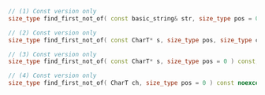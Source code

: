```cpp
// (1) Const version only
size_type find_first_not_of( const basic_string& str, size_type pos = 0 ) const noexcept;

// (2) Const version only
size_type find_first_not_of( const CharT* s, size_type pos, size_type count ) const;

// (3) Const version only
size_type find_first_not_of( const CharT* s, size_type pos = 0 ) const;

// (4) Const version only
size_type find_first_not_of( CharT ch, size_type pos = 0 ) const noexcept;
```
